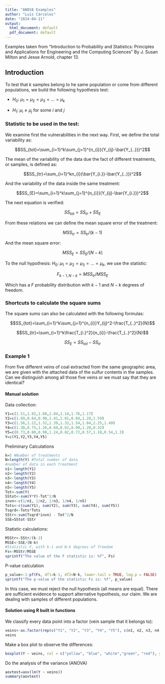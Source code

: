 ```yaml
---
title: "ANOVA Examples"
author: "Luis Cárceles"
date: "2024-04-11"
output:
  html_document: default
  pdf_document: default
---
```


Examples taken from "Introduction to Probability and Statistics: Principles and Applications for Engineering and the Computing Sciences" By J. Susan Milton and Jesse Arnold, chapter 13.

## Introduction

To test that $k$ samples belong to he same population or come from different populations, we build the following hypothesis test:

-   $H_{0}$: $\mu_{1}=\mu_{2}=\mu_{3}=...=\mu_{k}$

-   $H_{1}$: $\mu_{i}\ne\mu_{j}$ for some $i$ and $j$

### Statistic to be used in the test:

We examine first the vulnerabilities in the next way. First, we define the total variability as:

$$SS_{tot}=\sum_{i=1}^k\sum_{j=1}^{n_{i}}(Y_{ij}-\bar{Y_{..}})^2$$

The mean of the variability of the data due the fact of different treatments, or samples, is defined as:

$$SS_{tr}=\sum_{i=1}^kn_{i}(\bar{Y_{i.}}-\bar{Y_{..}})^2$$

And the variability of the data inside the same treatment:

$$SS_{E}=\sum_{i=1}^k\sum_{j=1}^{n_{i}}(Y_{ij}-\bar{Y_{i.}})^2$$

The next equation is verified:

$$SS_{tot}=SS_{tr}+SS_{E}$$

From these relations we can define the mean square error of the treatment:

$$MSS_{tr}=SS_{tr}/(k-1)$$

And the mean square error:

$$MSS_{E}=SS_{E}/(N-k)$$

To the null hypothesis: $H_{0}$: $\mu_{1}=\mu_{2}=\mu_{3}=...=\mu_{k}$, we use the statistic:

$$F_{k-1, N-k}=MSS_{tr}/MSS_{E}$$

Which has a $F$ probability distribution with $k-1$ and $N-k$ degrees of freedom.

### Shortcuts to calculate the square sums

The square sums can also be calculated with the following formulas:

$$SS_{tot}=\sum_{i=1}^k\sum_{j=1}^{n_{i}}Y_{ij}^2-\frac{T_{..}^2}{N}$$

$$SS_{tr}=\sum_{i=1}^k\frac{T_{i.}^2}{n_{i}}-\frac{T_{..}^2}{N}$$

$$SS_{E}=SS_{tot}-SS_{tr}$$

### Example 1

From five different veins of coal extracted from the same geographic area, we are given with the attached data of the sulfur contents in the samples. Can we distinguish among all those five veins or we must say that they are identical?

#### Manual solution

Data collection:

```r
Y1=c(1.51,1.92,1.08,2.04,2.14,1.76,1.17)
Y2=c(1.69,0.64,0.90,1.41,1.01,0.84,1.28,1.59)
Y3=c(1.56,1.22,1.32,1.39,1.33,1.54,1.04,2.25,1.49)
Y4=c(1.30,0.75,1.26,0.69,0.62,0.90,1.20,0.32)
Y5=c(0.73,0.80,0.90,1.24,0.82,0.72,0.57,1.18,0.54,1.3)
Y=c(Y1,Y2,Y3,Y4,Y5)
```

Preliminary Calculations

```r
k=5 #Number of treatments
N=length(Y) #Total number of data
#number of data in each treatment
n1<-length(Y1)
n2<-length(Y2)
n3<-length(Y3)
n4<-length(Y4)
n5<-length(Y5)
Tot<-sum(Y)
SStot<-sum(Y*Y)-Tot^2/N
invn<-c(1/n1, 1/n2, 1/n3, 1/n4, 1/n5)
Tots<-c(sum(Y1), sum(Y2), sum(Y3), sum(Y4), sum(Y5))
Tsqrd<-Tots*Tots
SStr<-sum(Tsqrd*invn) - Tot^2/N
SSE=SStot-SStr
```

Statistic calculations:

```r
MSStr<-SStr/(k-1)
MSSE<-SSE/(N-k)
#Statistic F, with k-1 and N-k degrees of freedom
Fs<-MSStr/MSSE
sprintf("The value of the F statistic is: %f", Fs)
```

P-value calculation

```r
p_value<-1-pf(Fs, df1=k-1, df2=N-k, lower.tail = TRUE, log.p = FALSE)
sprintf("The p-value of the statistic Fs is: %f", p_value)
```

In this case, we must reject the null hypothesis (all means are equal). There are sufficient evidence to support alternative hypothesis, our claim. We are dealing with samples of different populations.

#### Solution using R built in functions

We classify every data point into a factor (vein sample that it belongs to):

```r
veins<-as.factor(rep(c("Y1", "Y2", "Y3", "Y4", "Y5"), c(n1, n2, n3, n4, n5)))
veins
```

Make a box plot to observe the differences:

```r
boxplot(Y ~ veins, col = c("yellow", "blue", "white","green", "red"), ylab = "Sulfur Content")
```

Do the analysis of the variance (ANOVA)

```r
aovtest=aov(lm(Y ~ veins))
summary(aovtest)
```
